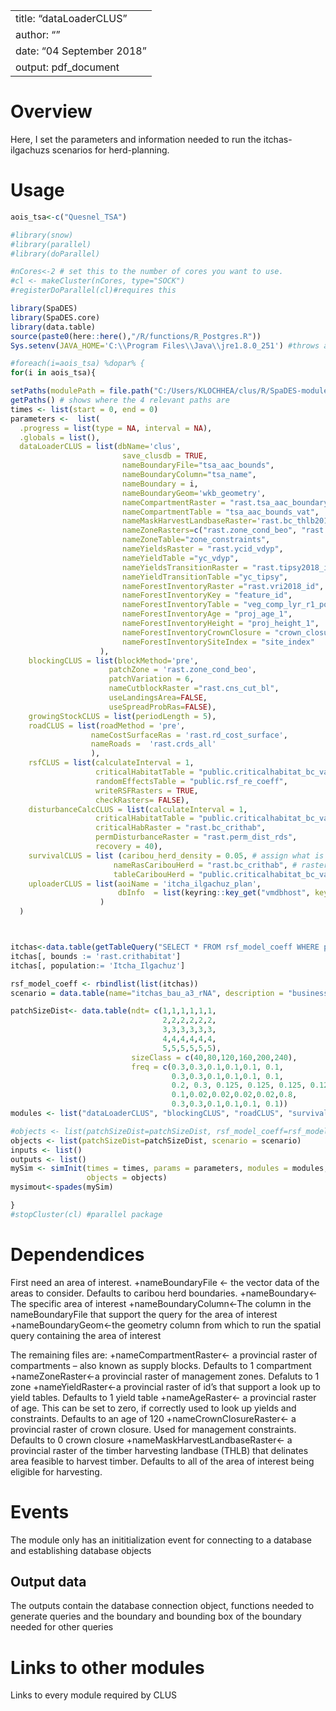 <!--
Copyright 2020 Province of British Columbia
 
Licensed under the Apache License, Version 2.0 (the "License");
you may not use this file except in compliance with the License.
You may obtain a copy of the License at
 
http://www.apache.org/licenses/LICENSE-2.0
 
Unless required by applicable law or agreed to in writing, software distributed under the License is distributed on an "AS IS" BASIS,
WITHOUT WARRANTIES OR CONDITIONS OF ANY KIND, either express or implied.
See the License for the specific language governing permissions and limitations under the License.-->

---
title: "dataLoaderCLUS"
author: ""
date: "04 September 2018"
output: pdf_document
---

# Overview

Here, I set the parameters and information needed to run the itchas-ilgachuzs scenarios for herd-planning.

# Usage

```r

aois_tsa<-c("Quesnel_TSA")

#library(snow)
#library(parallel)
#library(doParallel)

#nCores<-2 # set this to the number of cores you want to use.
#cl <- makeCluster(nCores, type="SOCK")
#registerDoParallel(cl)#requires this

library(SpaDES)
library(SpaDES.core)
library(data.table)
source(paste0(here::here(),"/R/functions/R_Postgres.R"))
Sys.setenv(JAVA_HOME='C:\\Program Files\\Java\\jre1.8.0_251') #throws an error if pointing to different version of java (i.e., 32 vs 64 bit)

#foreach(i=aois_tsa) %dopar% {
for(i in aois_tsa){

setPaths(modulePath = file.path("C:/Users/KLOCHHEA/clus/R/SpaDES-modules"))
getPaths() # shows where the 4 relevant paths are
times <- list(start = 0, end = 0)
parameters <-  list(
  .progress = list(type = NA, interval = NA),
  .globals = list(),
  dataLoaderCLUS = list(dbName='clus',
                         save_clusdb = TRUE,
                         nameBoundaryFile="tsa_aac_bounds",
                         nameBoundaryColumn="tsa_name",
                         nameBoundary = i,
                         nameBoundaryGeom='wkb_geometry',
                         nameCompartmentRaster = "rast.tsa_aac_boundary",
                         nameCompartmentTable = "tsa_aac_bounds_vat",
                         nameMaskHarvestLandbaseRaster='rast.bc_thlb2018',
                         nameZoneRasters=c("rast.zone_cond_beo", "rast.zone_cond_vqo", "rast.zone_cond_wha", "rast.zone_cond_uwr","rast.zone_cond_fsw","rast.zone_cond_nharv", "rast.zone_cond_eccc_barkerville_crithab","rast.zone_cond_bc_barkerville_crithab","rast.zone_cond_eccc_itcha_ilgachuz_crithab","rast.zone_cond_bc_itcha_ilgachuz_crithab","rast.zone_cond_eccc_wells_gray_north_crithab","rast.zone_cond_bc_wells_gray_north_crithab", "rast.zone_cond_nh_crit_barkerville_crithab","rast.zone_cond_nh_crit_itcha_ilgachuz_crithab","rast.zone_cond_nh_crit_wells_gray_north_crithab", "rast.zone_cond_nh_crit_charlotte_alplands_crithab", "rast.zone_cond_nh_crit_rainbows_crithab"),
                         nameZoneTable="zone_constraints",
                         nameYieldsRaster = "rast.ycid_vdyp",
                         nameYieldTable ="yc_vdyp",
                         nameYieldsTransitionRaster = "rast.tipsy2018_id",
                         nameYieldTransitionTable ="yc_tipsy",
                         nameForestInventoryRaster ="rast.vri2018_id",
                         nameForestInventoryKey = "feature_id",
                         nameForestInventoryTable = "veg_comp_lyr_r1_poly2018",
                         nameForestInventoryAge = "proj_age_1",
                         nameForestInventoryHeight = "proj_height_1",
                         nameForestInventoryCrownClosure = "crown_closure",
                         nameForestInventorySiteIndex = "site_index"
                    ),
    blockingCLUS = list(blockMethod='pre', 
                      patchZone = 'rast.zone_cond_beo',
                      patchVariation = 6,
                      nameCutblockRaster ="rast.cns_cut_bl",
                      useLandingsArea=FALSE, 
                      useSpreadProbRas=FALSE),
    growingStockCLUS = list(periodLength = 5),
    roadCLUS = list(roadMethod = 'pre', 
                  nameCostSurfaceRas = 'rast.rd_cost_surface', 
                  nameRoads =  'rast.crds_all'
                  ),
    rsfCLUS = list(calculateInterval = 1, 
                   criticalHabitatTable = "public.criticalhabitat_bc_vat",
                   randomEffectsTable = "public.rsf_re_coeff",
                   writeRSFRasters = TRUE,
                   checkRasters= FALSE),
    disturbanceCalcCLUS = list(calculateInterval = 1, 
                   criticalHabitatTable = "public.criticalhabitat_bc_vat",
                   criticalHabRaster = "rast.bc_crithab",
                   permDisturbanceRaster = "rast.perm_dist_rds",
                   recovery = 40),
    survivalCLUS = list (caribou_herd_density = 0.05, # assign what is appropriate for the herd
                       nameRasCaribouHerd = "rast.bc_crithab", # raster of herd boundaries
                       tableCaribouHerd = "public.criticalhabitat_bc_vat"),
    uploaderCLUS = list(aoiName = 'itcha_ilgachuz_plan',
                        dbInfo  = list(keyring::key_get("vmdbhost", keyring="postgreSQL"), keyring::key_get("vmdbuser", keyring="postgreSQL"), keyring::key_get("vmdbpass", keyring="postgreSQL"),  keyring::key_get("vmdbname", keyring="postgreSQL"))
                    )
  )



itchas<-data.table(getTableQuery("SELECT * FROM rsf_model_coeff WHERE population = 'DU9' and  species = 'caribou' and season IN ('A')"))
itchas[, bounds := 'rast.crithabitat']
itchas[, population:= 'Itcha_Ilgachuz']

rsf_model_coeff <- rbindlist(list(itchas))
scenario = data.table(name="itchas_bau_a3_rNA", description = "business as usual - projecting current trends. Adjacency constraint > 3 m.")

patchSizeDist<- data.table(ndt= c(1,1,1,1,1,1,
                                  2,2,2,2,2,2,
                                  3,3,3,3,3,3,
                                  4,4,4,4,4,4,
                                  5,5,5,5,5,5), 
                           sizeClass = c(40,80,120,160,200,240), 
                           freq = c(0.3,0.3,0.1,0.1,0.1, 0.1,
                                    0.3,0.3,0.1,0.1,0.1, 0.1,
                                    0.2, 0.3, 0.125, 0.125, 0.125, 0.125,
                                    0.1,0.02,0.02,0.02,0.02,0.8,
                                    0.3,0.3,0.1,0.1,0.1, 0.1))
modules <- list("dataLoaderCLUS", "blockingCLUS", "roadCLUS", "survivalCLUS", "disturbanceCalcCLUS","growingStockCLUS")

#objects <- list(patchSizeDist=patchSizeDist, rsf_model_coeff=rsf_model_coeff , scenario = scenario)
objects <- list(patchSizeDist=patchSizeDist, scenario = scenario)
inputs <- list()
outputs <- list()
mySim <- simInit(times = times, params = parameters, modules = modules,
                 objects = objects)
mysimout<-spades(mySim)

}
#stopCluster(cl) #parallel package
```

# Dependendices

First need an area of interest.
+nameBoundaryFile <- the vector data of the areas to consider. Defaults to caribou herd boundaries.
+nameBoundary<-The specific area of interest
+nameBoundaryColumn<-The column in the nameBoundaryFile that support the query for the area of interest
+nameBoundaryGeom<-the geometry column from which to run the spatial query containing the area of interest

The remaining files are:
+nameCompartmentRaster<- a provincial raster of compartments -- also known as supply blocks. Defaults to 1 compartment
+nameZoneRaster<-a provincial raster of management zones. Defaluts to 1 zone
+nameYieldRaster<-a provincial raster of id's that support a look up to yield tables. Defaults to 1 yield table
+nameAgeRaster<- a provincial raster of age. This can be set to zero, if correctly used to look up yields and constraints. Defaults to an age of 120
+nameCrownClosureRaster<- a provincial raster of crown closure. Used for management constraints. Defaults to 0 crown closure
+nameMaskHarvestLandbaseRaster<- a provincial raster of the timber harvesting landbase (THLB) that delinates area feasible to harvest timber. Defaults to all of the area of interest being eligible for harvesting.

# Events

The module only has an inititialization event for connecting to a database and establishing database objects


## Output data

The outputs contain the database connection object, functions needed to generate queries and the boundary and bounding box of the boundary needed for other queries

# Links to other modules

Links to every module required by CLUS

